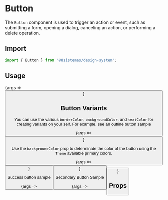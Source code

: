 
<Meta title="Atoms/Button" component={Button} />

# Button

The `Button` component is used to trigger an action or event, such as submitting a form, opening a dialog, canceling an action, or performing a delete operation.

## Import

```jsx
import { Button } from "@8sistemas/design-system";
```

## Usage

<Canvas>
    <Story name="Primary Button" args={{ color: "primary", children: ["Primary Button"] }}>
        {args => <Button {...args} />}
    </Story>
</Canvas>

## Button Variants

You can use the various `borderColor`, `backgroundColor`, and `textColor` for creating variants on your self. For example, see an outline button sample

<Canvas>
    <Story name="Primary Button (Outline)" args={{ backgroundColor: "lightTint", textColor: "primary", borderColor: "primary", children: ["Outlined Button"] }}>
        {args => <Button {...args} />}
    </Story>
</Canvas>

Use the `backgroundColor` prop to determinate the color of the button using the `Theme` available primary colors.

<Canvas>
    <Story name="Danger Button" args={{ backgroundColor: "danger", children: ["Danger Button"] }}>
        {args => <Button {...args} />}
    </Story>
</Canvas>

Success button sample

<Canvas>
    <Story name="Success Button" args={{ backgroundColor: "success", children: ["Success Button"] }}>
        {args => <Button {...args} />}
    </Story>
</Canvas>

Secondary Button Sample

<Canvas>
    <Story name="Secondary Button" args={{ backgroundColor: "secondary", children: ["Secondary Button"] }}>
        {args => <Button {...args} />}
    </Story>
</Canvas>

## Props

<ArgsTable of={Button} />

